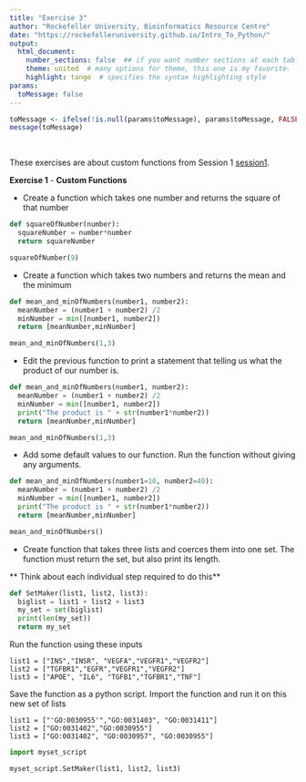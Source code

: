```yaml
---
title: "Exercise 3"
author: "Rockefeller University, Bioinformatics Resource Centre"
date: "https://rockefelleruniversity.github.io/Intro_To_Python/"
output: 
  html_document:
    number_sections: false  ## if you want number sections at each table header
    theme: united  # many options for theme, this one is my favorite.
    highlight: tango  # specifies the syntax highlighting style
params:
  toMessage: false    
---
```


```r
toMessage <- ifelse(!is.null(params$toMessage), params$toMessage, FALSE)
message(toMessage)
```


<p>&nbsp;</p>
These exercises are about custom functions from Session 1 [session1](https://rockefelleruniversity.github.io/Intro_To_Python/). 


**Exercise 1** - **Custom Functions**

- Create a function which takes one number and returns the square of that number

```python

def squareOfNumber(number):
  squareNumber = number*number
  return squareNumber

squareOfNumber(9)

```

- Create a function which takes two numbers and returns the mean and the minimum

```python

def mean_and_minOfNumbers(number1, number2):
  meanNumber = (number1 + number2) /2
  minNumber = min([number1, number2])
  return [meanNumber,minNumber]

mean_and_minOfNumbers(1,3)
```


- Edit the previous function to print a statement that telling us what the product of our number is. 

```python

def mean_and_minOfNumbers(number1, number2):
  meanNumber = (number1 + number2) /2
  minNumber = min([number1, number2])
  print("The product is " + str(number1*number2))
  return [meanNumber,minNumber]

mean_and_minOfNumbers(1,3)

```

- Add some default values to our function. Run the function without giving any arguments. 

```python

def mean_and_minOfNumbers(number1=10, number2=40):
  meanNumber = (number1 + number2) /2
  minNumber = min([number1, number2])
  print("The product is " + str(number1*number2))
  return [meanNumber,minNumber]

mean_and_minOfNumbers()

```


- Create function that takes three lists and coerces them into one set. The function must return the set, but also print its length.

** Think about each individual step required to do this**

```python

def SetMaker(list1, list2, list3):
  biglist = list1 + list2 + list3
  my_set = set(biglist)
  print(len(my_set))
  return my_set

```


Run the function using these inputs

```
list1 = ["INS","INSR", "VEGFA","VEGFR1","VEGFR2"]
list2 = ["TGFBR1","EGFR","VEGFR1","VEGFR2"]
list3 = ["APOE", "IL6", "TGFB1","TGFBR1","TNF"]

```

Save the function as a python script. Import the function and run it on this new set of lists


```
list1 = ["'GO:0030955'","GO:0031403", "GO:0031411"]
list2 = ["GO:0031402","GO:0030955"]
list3 = ["GO:0031402", "GO:0030957", "GO:0030955"]

```

```python

import myset_script

myset_script.SetMaker(list1, list2, list3)

```

